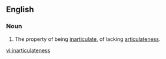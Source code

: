 ==English==

===Noun===
{{en-noun|-}}

# The property of being [[inarticulate]], of lacking [[articulateness]].

[[vi:inarticulateness]]